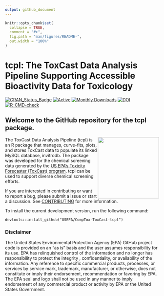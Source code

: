 ```yaml
---
output: github_document
---
```


<!-- README.md is generated from README.Rmd. Please edit that file -->

```r
knitr::opts_chunk$set(
  collapse = TRUE,
  comment = "#>",
  fig.path = "man/figures/README-",
  out.width = "100%"
)
```

# tcpl: The ToxCast Data Analysis Pipeline Supporting Accessible Bioactivity Data for Toxicology

<!-- badges: start -->

[![CRAN_Status_Badge](https://www.r-pkg.org/badges/version/tcpl)](https://cran.r-project.org/package=tcpl)
[![Active](http://img.shields.io/badge/Status-Active-green.svg)](https://cran.r-project.org/package=tcpl) 
[![Monthly Downloads](https://cranlogs.r-pkg.org/badges/last-month/tcpl?color=7BAFD4)](https://cranlogs.r-pkg.org/badges/last-month/tcpl?color=7BAFD4)
[![DOI](https://zenodo.org/badge/doi/	10.32614/CRAN.package.tcpl.svg)](http://dx.doi.org/10.32614/CRAN.package.tcpl)
[![R-CMD-check](https://github.com/USEPA/CompTox-ToxCast-tcpl/actions/workflows/R-CMD-check.yaml/badge.svg)](https://github.com/USEPA/CompTox-ToxCast-tcpl/actions/workflows/R-CMD-check.yaml)
<!-- badges: end -->

## Welcome to the GitHub repository for the tcpl package.

<a href="https://cran.r-project.org/package=tcpl"><img src="vignettes/img/tcpl_hex.png" width="200" align="right" /></a>

The ToxCast Data Analysis Pipeline (tcpl) is an R package that manages, curve-fits, plots, and stores ToxCast data to populate its linked MySQL database, invitrodb. The package was developed for the chemical screening data generated by the [US EPA's Toxicity Forecaster (ToxCast) program](https://www.epa.gov/comptox-tools/toxicity-forecasting-toxcast). tcpl can be used to support diverse chemical screening efforts.

If you are interested in contributing or want to report a bug, please submit a issue or start a discussion. See [CONTRIBUTING](https://github.com/USEPA/CompTox-ToxCast-tcpl/blob/dev/CONTRIBUTING.md) for more information. 

To install the current development version, run the following command: 

    devtools::install_github("USEPA/CompTox-ToxCast-tcpl")
    
### Disclaimer

The United States Environmental Protection Agency (EPA) GitHub project code is provided on an "as is" basis and the user assumes responsibility for its use. EPA has relinquished control of the information and no longer has responsibility to protect the integrity , confidentiality, or availability of the information. Any reference to specific commercial products, processes, or services by service mark, trademark, manufacturer, or otherwise, does not constitute or imply their endorsement, recommendation or favoring by EPA. The EPA seal and logo shall not be used in any manner to imply endorsement of any commercial product or activity by EPA or the United States Government.

